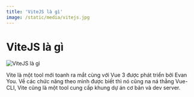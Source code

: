 ```yaml
---
title: 'ViteJS là gì'
image: /static/media/vitejs.jpg
---
```


# ViteJS là gì

![ViteJS là gì](/static/media/vitejs.jpg)

Vite là một tool mới toanh ra mắt cùng với Vue 3 được phát triển bởi Evan You. Về các chức năng theo mình được biết thì nó cũng na ná thằng Vue-CLI, Vite cũng là một tool cung cấp khung dự án cơ bản và dev server.
